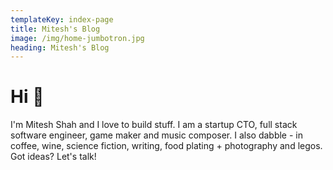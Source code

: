 ```yaml
---
templateKey: index-page
title: Mitesh's Blog
image: /img/home-jumbotron.jpg
heading: Mitesh's Blog
---
```




# Hi 👋

I'm Mitesh Shah and I love to build stuff. I am a startup CTO, full stack software engineer, game maker and music composer. I also dabble - in coffee, wine, science fiction, writing, food plating + photography and legos. Got ideas? Let's talk!

<Available availableFreelance={true} availableFullTime={false} />

<Technologies />
